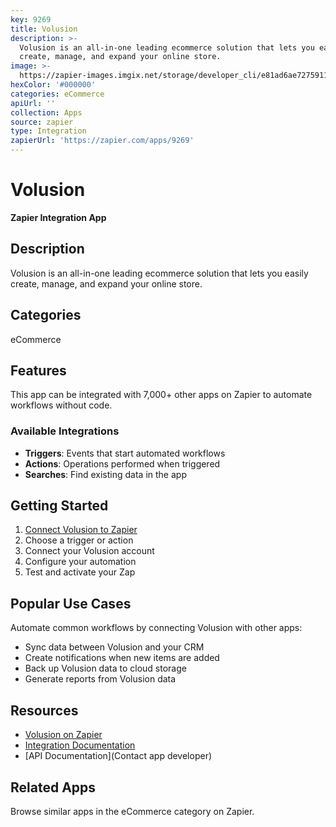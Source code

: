 ```yaml
---
key: 9269
title: Volusion
description: >-
  Volusion is an all-in-one leading ecommerce solution that lets you easily
  create, manage, and expand your online store.
image: >-
  https://zapier-images.imgix.net/storage/developer_cli/e81ad6ae727591199646796432e2df8d.png?auto=format%2Ccompress&ixlib=python-3.0.0&q=50
hexColor: '#000000'
categories: eCommerce
apiUrl: ''
collection: Apps
source: zapier
type: Integration
zapierUrl: 'https://zapier.com/apps/9269'
---
```

# Volusion

**Zapier Integration App**

## Description

Volusion is an all-in-one leading ecommerce solution that lets you easily create, manage, and expand your online store.

## Categories

eCommerce

## Features

This app can be integrated with 7,000+ other apps on Zapier to automate workflows without code.

### Available Integrations

- **Triggers**: Events that start automated workflows
- **Actions**: Operations performed when triggered
- **Searches**: Find existing data in the app

## Getting Started

1. [Connect Volusion to Zapier](https://zapier.com/apps/9269)
2. Choose a trigger or action
3. Connect your Volusion account
4. Configure your automation
5. Test and activate your Zap

## Popular Use Cases

Automate common workflows by connecting Volusion with other apps:

- Sync data between Volusion and your CRM
- Create notifications when new items are added
- Back up Volusion data to cloud storage
- Generate reports from Volusion data

## Resources

- [Volusion on Zapier](https://zapier.com/apps/9269)
- [Integration Documentation](https://zapier.com/apps/9269/integrations)
- [API Documentation](Contact app developer)

## Related Apps

Browse similar apps in the eCommerce category on Zapier.
